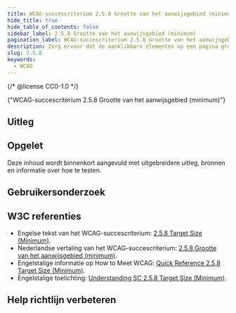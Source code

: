 ```yaml
---
title: WCAG-succescriterium 2.5.8 Grootte van het aanwijsgebied (minimum)
hide_title: true
hide_table_of_contents: false
sidebar_label: 2.5.8 Grootte van het aanwijsgebied (minimum)
pagination_label: WCAG-succescriterium 2.5.8 Grootte van het aanwijsgebied (minimum)
description: Zorg ervoor dat de aanklikbare elementen op een pagina groot genoeg zijn om makkelijk aan te klikken met een muis of vinger. Hierbij geldt dat het aan te klikken gebied ten minste 24 bij 24 pixels groot is.
slug: 2.5.8
keywords:
  - WCAG
---
```


{/* @license CC0-1.0 */}


<WcagHeadingGroup level={1} conformanceLevel="Niveau AA">
  {"WCAG-succescriterium 2.5.8 Grootte van het aanwijsgebied (minimum)"}
</WcagHeadingGroup>

## Uitleg

<Summary />

## Opgelet

Deze inhoud wordt binnenkort aangevuld met uitgebreidere uitleg, bronnen en informatie over hoe te testen.

## Gebruikersonderzoek

<CTAGebruikersonderzoek />

## W3C referenties

- Engelse tekst van het WCAG-succescriterium: [<span lang="en">2.5.8 Target Size (Minimum)</span>](https://www.w3.org/TR/WCAG22/#target-size-minimum).
- Nederlandse vertaling van het WCAG-succescriterium: [2.5.8 Grootte van het aanwijsgebied (minimum)](https://www.w3.org/Translations/WCAG22-nl/#target-size-minimum).
- Engelstalige informatie op <span lang="en">How to Meet WCAG</span>: [<span lang="en">Quick Reference 2.5.8 Target Size (Minimum)</span>](https://www.w3.org/WAI/WCAG22/quickref/#target-size-minimum).
- Engelstalige toelichting: [<span lang="en">Understanding SC 2.5.8 Target Size (Minimum)</span>](https://www.w3.org/WAI/WCAG22/Understanding/target-size-minimum.html).

<SpotlightSection>
  <Markdown omitH1 headinglevel={3}>
    <Disclaimer />
  </Markdown>
</SpotlightSection>

## Help richtlijn verbeteren

<Markdown omitH1 headinglevel={3}>
  <WCAGFooterInfo />
</Markdown>
